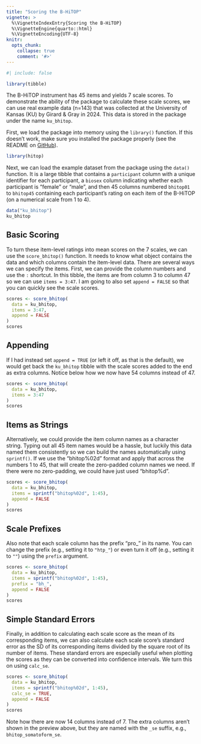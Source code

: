 ```yaml
---
title: "Scoring the B-HiTOP"
vignette: >
  %\VignetteIndexEntry{Scoring the B-HiTOP}
  %\VignetteEngine{quarto::html}
  %\VignetteEncoding{UTF-8}
knitr:
  opts_chunk:
    collapse: true
    comment: '#>'
---
```


```r
#| include: false

library(tibble)
```


The B-HiTOP instrument has 45 items and yields 7 scale scores. To demonstrate the ability of the package to calculate these scale scores, we can use real example data (n=143) that was collected at the University of Kansas (KU) by Girard & Gray in 2024. This data is stored in the package under the name `ku_bhitop`.

First, we load the package into memory using the `library()` function. If this doesn't work, make sure you installed the package properly (see the README on [GitHub](https://github.com/jmgirard/hitop)).

```r
library(hitop)
```

Next, we can load the example dataset from the package using the `data()` function. It is a large tibble that contains a `participant` column with a unique identifier for each participant, a `biosex` column indicating whether each participant is "female" or "male", and then 45 columns numbered `bhitop01` to `bhitop45` containing each participant's rating on each item of the B-HiTOP (on a numerical scale from 1 to 4).

```r
data("ku_bhitop")
ku_bhitop
```

## Basic Scoring

To turn these item-level ratings into mean scores on the 7 scales, we can use the `score_bhitop()` function. It needs to know what object contains the data and which columns contain the item-level data. There are several ways we can specify the items. First, we can provide the column numbers and use the `:` shortcut. In this tibble, the items are from column 3 to column 47 so we can use `items = 3:47`. I am going to also set `append = FALSE` so that you can quickly see the scale scores.

```r
scores <- score_bhitop(
  data = ku_bhitop,
  items = 3:47,
  append = FALSE
)
scores
```

## Appending

If I had instead set `append = TRUE` (or left it off, as that is the default), we would get back the `ku_bhitop` tibble with the scale scores added to the end as extra columns. Notice below how we now have 54 columns instead of 47.

```r
scores <- score_bhitop(
  data = ku_bhitop,
  items = 3:47
)
scores
```

## Items as Strings

Alternatively, we could provide the item column names as a character string. Typing out all 45 item names would be a hassle, but luckily this data named them consistently so we can build the names automatically using `sprintf()`. If we use the "bhitop%02d" format and apply that across the numbers 1 to 45, that will create the zero-padded column names we need. If there were no zero-padding, we could have just used "bhitop%d".

```r
scores <- score_bhitop(
  data = ku_bhitop,
  items = sprintf("bhitop%02d", 1:45),
  append = FALSE
)
scores
```

## Scale Prefixes

Also note that each scale column has the prefix "pro_" in its name. You can change the prefix (e.g., setting it to `"htp_"`) or even turn it off (e.g., setting it to `""`) using the `prefix` argument.

```r
scores <- score_bhitop(
  data = ku_bhitop,
  items = sprintf("bhitop%02d", 1:45),
  prefix = "bh_",
  append = FALSE
)
scores
```

## Simple Standard Errors

Finally, in addition to calculating each scale score as the mean of its corresponding items, we can also calculate each scale score's standard error as the SD of its corresponding items divided by the square root of its number of items. These standard errors are especially useful when plotting the scores as they can be converted into confidence intervals. We turn this on using `calc_se`.

```r
scores <- score_bhitop(
  data = ku_bhitop,
  items = sprintf("bhitop%02d", 1:45),
  calc_se = TRUE,
  append = FALSE
)
scores
```

Note how there are now 14 columns instead of 7. The extra columns aren't shown in the preview above, but they are named with the `_se` suffix, e.g., `bhitop_somatoform_se`.
